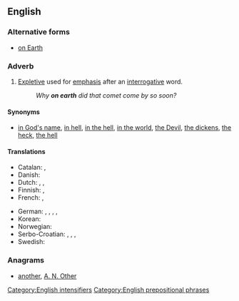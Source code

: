 ==English==

===Alternative forms===
* [[on Earth]]

===Adverb===
{{en-adv|head=[[on]] [[earth]]|-}}

# [[expletive|Expletive]] used for [[emphasis]] after an [[interrogative]] word.
#: ''Why '''on earth''' did that comet come by so soon?''

====Synonyms====
* {{sense|intensifier}} [[in God's name]], [[in hell]], [[in the hell]], [[in the world]], [[the Devil]], [[the dickens]], [[the heck]], [[the hell]]

====Translations====
{{trans-top|expletive giving emphasis after interrogative word}}
* Catalan: {{t-|ca|dimonis}}, {{t-|ca|diables}}
* Danish: {{t-|da|alverden|alt=i alverden}}
* Dutch: {{t-|nl|in vredesnaam}}, {{t-|nl|in hemelsnaam}}, {{t-|nl|in godsnaam}}
* Finnish: {{t+|fi|ihme|alt=ihmettä}}, {{t-|fi|kumma}}
* French: {{t|fr|diable}}, {{t|fr|donc}}
{{trans-mid}}
* German: {{t+|de|in Gottes Namen}}, {{t-|de|in Herrgotts Namen}}, {{t-|de|in aller Welt}}, {{t-|de|um alles in der Welt}}, {{t-|de|um Himmels willen}}
* Korean: {{t+|ko|세상에|sc=Kore}}
* Norwegian: {{t-|no|i all verden}}
* Serbo-Croatian: {{t-|sh|zaboga}}, {{t-|sh|pobogu}}, {{t-|sh|kvragu}}, {{t-|sh|dovraga}}
* Swedish: {{t-|sv|i hela världen}}
{{trans-bottom}}

===Anagrams===
* [[another#English|another]], [[A. N. Other#English|A. N. Other]]

[[Category:English intensifiers]]
[[Category:English prepositional phrases]]